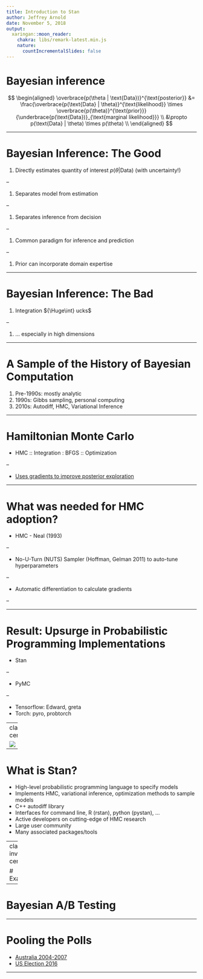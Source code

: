 ```yaml
---
title: Introduction to Stan
author: Jeffrey Arnold
date: November 5, 2018
output:
  xaringan::moon_reader:
    chakra: libs/remark-latest.min.js
    nature: 
      countIncrementalSlides: false
---
```


# Bayesian inference

$$
\begin{aligned}
\overbrace{p(\theta | \text{Data})}^{\text{posterior}} &= \frac{\overbrace{p(\text{Data} | \theta)}^{\text{likelihood}} \times \overbrace{p(\theta)}^{\text{prior}}}{\underbrace{p(\text{Data})}_{\text{marginal likelihood}}} \\
&\propto p(\text{Data} | \theta) \times p(\theta) \\
\end{aligned}
$$

---

# Bayesian Inference: The Good

1.  Directly estimates quantity of interest $p(\theta | \text{Data})$ (with uncertainty!)

--

1.  Separates model from estimation

--

1.  Separates inference from decision

--

1.  Common paradigm for inference and prediction

--

1.  Prior can incorporate domain expertise

---

# Bayesian Inference: The Bad

1.  Integration ${\Huge\int} ucks$

--

1.  ... especially in high dimensions

---

# A Sample of the History of Bayesian Computation

1.  Pre-1990s: mostly analytic
1.  1990s: Gibbs sampling, personal computing
1.  2010s: Autodiff, HMC, Variational Inference

---

# Hamiltonian Monte Carlo

-   HMC :: Integration : BFGS :: Optimization

--

-   [Uses gradients to improve posterior exploration](https://chi-feng.github.io/mcmc-demo/app.html#HamiltonianMC,banana)

---

# What was needed for HMC adoption?

-   HMC - Neal (1993) 

--

-   No-U-Turn (NUTS) Sampler (Hoffman, Gelman 2011) to auto-tune hyperparameters

--

-   Automatic differentiation to calculate gradients

--

---

# Result: Upsurge in Probabilistic Programming Implementations

-   Stan

--

-   PyMC

--

-   Tensorflow: Edward, greta
-   Torch: pyro, probtorch

---
class: center

![](logo_name.png)

---

# What is Stan? 

-   High-level probabilistic programming language to specify models
-   Implements HMC, variational inference, optimization methods to sample models
-   C++ autodiff library
-   Interfaces for command line, R (rstan), python (pystan), ...
-   Active developers on cutting-edge of HMC research
-   Large user community
-   Many associated packages/tools

---
class: inverse, center

# Examples

---

# Bayesian A/B Testing


---

# Pooling the Polls

-  [Australia 2004-2007](https://jrnold.github.io/bugs-examples-in-stan/campaign.html)
-  [US Election 2016](https://github.com/UW-CSSS-564/us-election-2016)

---

